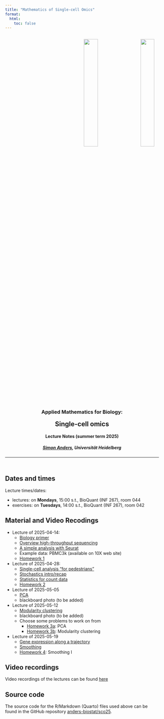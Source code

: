 ```yaml
---
title: "Mathematics of Single-cell Omics"
format:
  html:
    toc: false
---
```


<style>
.quarto-title > h1.title {
  display: none;
}
</style>

<header>
  <p style="text-align:right">
  	<a href="https://www.bioquant.uni-heidelberg.de">
  	  <img src="https://www.bioquant.uni-heidelberg.de/themes/custom/bootstrap_bq/logo.svg" style="width:30%;padding:3%"></a>
  	<a href="https://uni-heidelberg.de">
  	  <img src="https://www.bioquant.uni-heidelberg.de/themes/custom/bootstrap_bq/logo_hd.svg" style="width:30%;padding:3%"></a>
  </p>

<h3>Applied Mathematics for Biology:</h3>
<h2 style="margin-top:0px">Single-cell omics</h2>

<h4>Lecture Notes (summer term 2025)</h4>
<h5><a href="mailto:simon.anders@bioquant.uni-heidelberg.de">Simon Anders</a>, Universität Heidelberg</h5>

-----
</header>

## Dates and times

Lecture times/dates:

- lectures: on **Mondays**, 15:00 s.t., BioQuant (INF 267), room 044
- exercises: on **Tuesdays**, 14:00 s.t., BioQuant (INF 267), room 042

## Material and  Video Recodings
- Lecture of 2025-04-14:
  - [Biology primer](biology_primer.html)
  - [Overview high-throughput sequencing](overview_hts.html)
  - [A simple analysis with Seurat](seurat.html)
  - Example data: PBMC3k (available on 10X web site)
  - [Homework 1](homework1.html)
- Lecture of 2025-04-28:
  - [Single-cell analysis "for pedestrians"](ped_ifnagrko.R)
  - [Stochastics intro/recap](stoch_recap.html)
  - [Statistics for count data](count_stats.html)
  - [Homework 2](homework_ped.html)
- Lecture of 2025-05-05
  - [PCA](pca_math.html)
  - blackboard photo (to be added)
- Lecture of 2025-05-12
  - [Modularity clustering](modularity.html) 
  - blackboard photo (to be added)
  - Choose some problems to work on from
    - [Homework 3a](homework_pca.html): PCA
    - [Homework 3b](homework_modularity.html): Modularity clustering
- Lecture of 2025-05-19
  - [Gene expression along a trajectory](trajectory.html)
  - [Smoothing](smoothing.html)
  - [Homework 4](homework_smooth.html): Smoothing I

## Video recordings

Video recordings of the lectures can be found [here](https://www.youtube.com/playlist?list=PL3RVGH-VQHwI7ngnFJ2e5MwkSpq8yFDtE)

## Source code

The source code for the R/Markdown (Quarto) files used above can be found 
in the GitHub repository [anders-biostat/sco25](https://github.com/anders-biostat/sco25).
